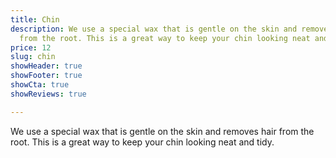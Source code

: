 ```yaml
---
title: Chin
description: We use a special wax that is gentle on the skin and removes hair
  from the root. This is a great way to keep your chin looking neat and tidy.
price: 12
slug: chin
showHeader: true
showFooter: true
showCta: true
showReviews: true

---
```


We use a special wax that is gentle on the skin and removes hair from the root. This is a great way to keep your chin looking neat and tidy.
